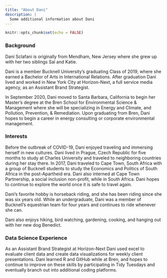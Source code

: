 ```yaml
---
title: "About Dani"
description: |
  Some additional information about Dani
---
```


```r
knitr::opts_chunk$set(echo = FALSE)
```

### Background

Dani Sclafani is originally from Mendham, New Jersey where she grew up with her two siblings Sal and Katie. 

Dani is a member Bucknell University's graduating Class of 2019, where she earned a Bachelor of Arts in International Relations. After graduation Dani lived and worked in New York City at Horizon-Next, a full service media agency, as an Assistant Brand Strategist. 

In September 2020, Dani moved to Santa Barbara, California to begin her Master's degree at the Bren School for Environmental Science & Management where she will be specializing in Energy and Climate, and Pollution, Prevention, & Remediation. Upon graduating from Bren, Dani hopes to begin a career in energy consulting or corporate environmental management.

### Interests
Before the outbreak of COVID-19, Dani enjoyed traveling and immersing herself in new cultures. Dani lived in Prague, Czech Republic for five months to study at Charles University and traveled to neighboring countries during her stay there. 
In 2017, Dani traveled to Cape Town, South Africa with a group of Bucknell students to study the Economics and Politics of South Africa in the post-Apartheid era. Dani also interned at Cape Town Partnership, a social inclusion non-profit, while in South Africa. Dani hopes to continue to explore the world once it is safe to travel again.

Dani's favorite hobby is horseback riding, and she has been riding since she was six years old. While an undergraduate, Dani was a member of Bucknell's equestrian team for four years and continues to ride whenever she can.

Dani also enjoys hiking, bird watching, gardening, cooking, and hanging out with her new dog Benedict.


### Data Science Experience

As an Assistant Brand Strategist at Horizon-Next Dani used excel to evaluate client data and create data visualizations for weekly client presentations. Dani learned R and GitHub while at Bren, and hopes to continue to improve on these skills by participating in Tidy Tuesdays and eventually branch out into additional coding platforms.



